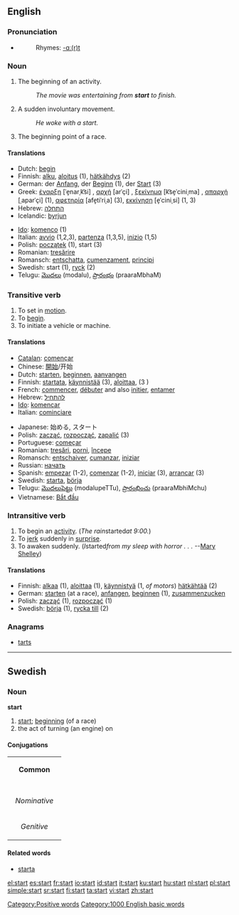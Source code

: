 ==English==

===Pronunciation===
*{{audio|en-us-start.ogg|Audio (US)}}
*:Rhymes: [[Rhymes:English:-ɑː(r)t|-ɑː(r)t]]

===Noun===
{{en-noun}}

# The beginning of an activity.
#: ''The movie was entertaining from '''start''' to finish.''
# A sudden involuntary movement.
#: ''He woke with a start.''
# The beginning point of a race.

====Translations====
{{rfc-trans}}
{{top}}
*Dutch: [[begin]] {{n}}
*Finnish: [[alku]], [[aloitus]] (1), [[hätkähdys]] (2)
*German: der [[Anfang]], der [[Beginn]] (1), der [[Start]] (3)
*Greek: [[έναρξη]] [ˈe̞narˌk͡si] {{f}}, [[αρχή]] [arˈçi] {{f}}, [[ξεκίνημα]] [k͡se̞ˈciniˌma] {{n}}, [[απαρχή]] [ˌaparˈçi] {{f}} (1), [[αφετηρία]] [afe̞tiˈriˌa] {{f}} (3), [[εκκίνηση]] [e̞ˈciniˌsi] {{f}} (1, 3)
*Hebrew: [[התחלה]] {{f}}
*Icelandic: [[byrjun]] {{f}}
{{mid}}
*[[Ido]]: [[komenco]] (1)
*Italian: [[avvio]] {{m}} (1,2,3), [[partenza]] {{f}} (1,3,5), [[inizio]] {{m}} (1,5)
*Polish: [[początek]] {{m}} (1), start {{m}} (3)
*Romanian:  [[tresărire]] {{f}} 
*Romansch:  [[entschatta]], [[cumenzament]], [[principi]]
*Swedish: start (1), [[ryck]] (2)
*Telugu: [[మొదలు]] (modalu), [[ప్రారంభం]] (praaraMbhaM)
{{bottom}}

===Transitive verb===
{{en-verb}}

#To set in [[motion]].
#To [[begin]].
#To initiate a vehicle or machine.

====Translations====
{{en-verb}}
{{top}}
*[[Catalan]]: [[començar]]
*Chinese: [[開始]]/开始
*Dutch: [[starten]], [[beginnen]], [[aanvangen]]
*Finnish: [[startata]], [[käynnistää]] (3), [[aloittaa]], (3 {{colloquial}})
*French: [[commencer]], [[débuter]] and also [[initier]], [[entamer]] 
*Hebrew: [[להתחיל]]
*[[Ido]]: [[komencar]] 
*Italian: [[cominciare]]
{{mid}}
*Japanese: 始める, スタート
*Polish: [[zacząć]], [[rozpocząć]], [[zapalić]] (3)
*Portuguese: [[começar]]
*Romanian:  [[tresări]], [[porni]], [[începe]]
*Romansch:  [[entschaiver]], [[cumanzar ]], [[iniziar]]
*Russian: [[начать]]
*Spanish: [[empezar]] (1-2), [[comenzar]] (1-2), [[iniciar]] (3), [[arrancar]] (3)
*Swedish: [[starta]], [[börja]]
*Telugu: [[మొదలుపెట్టు]] (modalupeTTu), [[ప్రారంభించు]] (praaraMbhiMchu)
*Vietnamese: [[Bắt đầu]]
{{bottom}}

===Intransitive verb===
{{en-verb}}

#To begin an [[activity]].  (''The rain ''started'' at 9:00.'')
#To [[jerk]] suddenly in [[surprise]]. 
#To awaken suddenly. (''I ''started'' from my sleep with horror . . .'' --[[Wikipedia:Mary Shelley|Mary Shelley]])

====Translations====
*Finnish: [[alkaa]] (1), [[aloittaa]] (1), [[käynnistyä]] (1, ''of motors'') [[hätkähtää]] (2)
*German: [[starten]] (at a race), [[anfangen]], [[beginnen]] (1), [[zusammenzucken]]
*Polish: [[zacząć]] (1), [[rozpocząć]] (1)
*Swedish: [[börja]] (1), [[rycka till]] (2)

===Anagrams===
*[[tarts]]


----

==Swedish==
===Noun===
'''start''' {{c}}

#[[start#English|start]]; [[beginning]] (of a race)
#the act of turning (an engine) on

====Conjugations====
{| border=1 cellspacing=0 
| bgcolor=#FFFFF0 colspan=5 align=center | '''Common''' 
|- 
|- bgcolor=#FFFFF0 align=center 
! rowspan=2 | 
| colspan=2 width=105 | ''Singular'' 
| colspan=2 | ''Plural'' 
|- bgcolor=#FFFFF0 align=center 
| width=105 | ''Indefinite'' 
| width=105 | ''Definite'' 
| width=105 | ''Indefinite'' 
|  width=105 | ''Definite'' 
|- align=center 
| width=105 bgcolor=#FFFFF0 | ''Nominative'' 
| [[start]] 
| [[starten]] 
| [[starter]] 
| [[starterna]] 
|- align=center 
| width=105 bgcolor=#FFFFF0 | ''Genitive'' 
| [[starts]] 
| [[startens]] 
| [[starters]] 
| [[starternas]]  
|} 
====Related words====
*[[starta]]

[[Category:Positive words]]
[[Category:1000 English basic words]]

[[el:start]]
[[es:start]]
[[fr:start]]
[[io:start]]
[[id:start]]
[[it:start]]
[[ku:start]]
[[hu:start]]
[[nl:start]]
[[pl:start]]
[[simple:start]]
[[sr:start]]
[[fi:start]]
[[ta:start]]
[[vi:start]]
[[zh:start]]